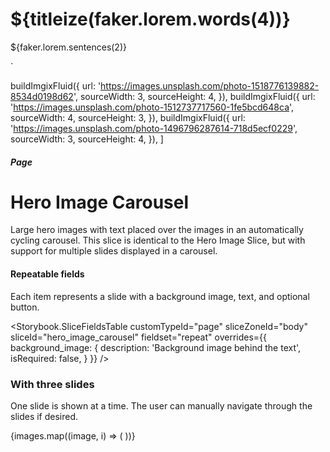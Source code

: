 


  <h1>${titleize(faker.lorem.words(4))}</h1>
  <p>${faker.lorem.sentences(2)}</p>
`

  buildImgixFluid({
    url: 'https://images.unsplash.com/photo-1518776139882-8534d0198d62',
    sourceWidth: 3,
    sourceHeight: 4,
  }),
  buildImgixFluid({
    url: 'https://images.unsplash.com/photo-1512737717560-1fe5bcd648ca',
    sourceWidth: 4,
    sourceHeight: 3,
  }),
  buildImgixFluid({
    url: 'https://images.unsplash.com/photo-1496796287614-718d5ecf0229',
    sourceWidth: 3,
    sourceHeight: 4,
  }),
]

<Meta title="Pages/Hero Image Carousel" component={PageBodyHeroImageCarousel} />

##### Page

# Hero Image Carousel

Large hero images with text placed over the images in an automatically cycling
carousel. This slice is identical to the Hero Image Slice, but with support for
multiple slides displayed in a carousel.

#### Repeatable fields

Each item represents a slide with a background image, text, and optional button.

<Storybook.SliceFieldsTable
  customTypeId="page"
  sliceZoneId="body"
  sliceId="hero_image_carousel"
  fieldset="repeat"
  overrides={{
    background_image: {
      description: 'Background image behind the text',
      isRequired: false,
    }
  }}
/>

### With three slides

One slide is shown at a time. The user can manually navigate through the slides
if desired.

<Canvas withSource="none">
  <Story name="With three slides">
    <PageBodyHeroImageCarousel nextSharesBg={false}>
      {images.map((image, i) => (
        <PageBodyHeroImageCarousel.Slide
          key={i}
          textHTML={textHTML}
          buttonHref="#"
          backgroundImageFluid={image}
        />
      ))}
    </PageBodyHeroImageCarousel>
  </Story>
</Canvas>

